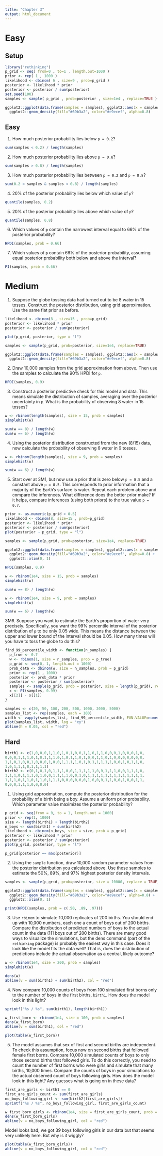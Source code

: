 ```yaml
---
title: "Chapter 3"
output: html_document
---
```


# Easy

## Setup

```r
library("rethinking")
p_grid <- seq( from=0 , to=1 , length.out=1000 )
prior <- rep( 1 , 1000 )
likelihood <- dbinom( 6 , size=9 , prob=p_grid )
posterior <- likelihood * prior
posterior <- posterior / sum(posterior)
set.seed(100)
samples <- sample( p_grid , prob=posterior , size=1e4 , replace=TRUE )
```
```r
ggplot2::ggplot(data.frame(samples = samples), ggplot2::aes(x = samples)) +
  ggplot2::geom_density(fill="#69b3a2", color="#e9ecef", alpha=0.8)
```

## Easy

1. How much posterior probability lies below `p = 0.2`?
```r
sum(samples < 0.2) / length(samples)
```

2. How much posterior probability lies above `p = 0.8`?

```r
sum(samples > 0.8) / length(samples)
```

3. How much posterior probability lies between `p = 0.2` and `p = 0.8`?

```r
sum(0.2 < samples & samples < 0.8) / length(samples)
```

4. 20% of the posterior probability lies below which value of `p`?

```r
quantile(samples, 0.2)
```

5. 20% of the posterior probability lies above which value of `p`?

```r
quantile(samples, 0.8)
```

6. Which values of `p` contain the narrowest interval equal to 66% of the posterior probability?

```r
HPDI(samples, prob = 0.66)
```

7. Which values of `p` contain 66% of the posterior probability, assuming equal posterior probability both below and above the interval?

```r
PI(samples, prob = 0.66)
```

# Medium

1. Suppose the globe tossing data had turned out to be 8 water in 15 tosses. Construct the posterior distribution, using grid approximation. Use the same flat prior as before.

```r
likelihood <- dbinom(8 , size=15 , prob=p_grid)
posterior <- likelihood * prior
posterior <- posterior / sum(posterior)
```

```r
plot(p_grid, posterior, type = "l")
```

```r
samples <- sample(p_grid, prob=posterior, size=1e4, replace=TRUE)
```

```r
ggplot2::ggplot(data.frame(samples = samples), ggplot2::aes(x = samples)) +
  ggplot2::geom_density(fill="#69b3a2", color="#e9ecef", alpha=0.8)
```

2. Draw 10,000 samples from the grid approximation from above. Then use the samples to calculate the 90% HPDI for `p`.

```r
HPDI(samples, 0.9)
```

3. Construct a posterior predictive check for this model and data. This means simulate the distribution of samples, averaging over the posterior uncertainty in `p`. What is the probability of observing 8 water in 15 tosses?

```r
w <- rbinom(length(samples), size = 15, prob = samples)
simplehist(w)
```

```r
sum(w == 8) / length(w)
sum(w == 6) / length(w)
```

4. Using the posterior distribution constructed from the new (8/15) data, now calculate the probability of observing 6 water in 9 tosses.

```r
w <- rbinom(length(samples), size = 9, prob = samples)
simplehist(w)
```

```r
sum(w == 6) / length(w)
```

5. Start over at 3M1, but now use a prior that is zero below `p = 0.5` and a constant above `p = 0.5`. This corresponds to prior information that a majority of the Earth’s surface is water. Repeat each problem above and compare the inferences. What difference does the better prior make? If it helps, compare inferences (using both priors) to the true value `p = 0.7`.

```r
prior <- as.numeric(p_grid > 0.5)
likelihood <- dbinom(8, size=15 , prob=p_grid)
posterior <- likelihood * prior
posterior <- posterior / sum(posterior)
plot(posterior ~ p_grid, type = "l")
```

```r
samples <- sample(p_grid, prob=posterior, size=1e4, replace=TRUE)
```

```r
ggplot2::ggplot(data.frame(samples = samples), ggplot2::aes(x = samples)) +
  ggplot2::geom_density(fill="#69b3a2", color="#e9ecef", alpha=0.8) + 
  ggplot2::xlim(0, 1)
```

```r
HPDI(samples, 0.9)
```

```r
w <- rbinom(1e4, size = 15, prob = samples)
simplehist(w)
```

```r
sum(w == 8) / length(w)
```

```r
w <- rbinom(1e4, size = 9, prob = samples)
simplehist(w)
```

```r
sum(w == 6) / length(w)
```

3M6.  Suppose you want to estimate the Earth’s proportion of water very precisely. Specifically, you want the 99% percentile interval of the posterior distribution of `p` to be only 0.05 wide. This means the distance between the upper and lower bound of the interval should be 0.05. How many times will you have to toss the globe to do this?

```r
find_99_percentile_width <- function(n_samples) {
  p_true <- 0.7
  w <- rbinom(1, size = n_samples, prob = p_true)
  p_grid <- seq(0, 1, length.out = 1000)
  prob_data <- dbinom(w, size = n_samples, prob = p_grid)
  prior <- rep(1 , 1000)
  posterior <- prob_data * prior
  posterior <- posterior / sum(posterior)
  samples <- sample(p_grid, prob = posterior, size = length(p_grid), replace = TRUE)
  x <- PI(samples, 0.99)
  x[[2]] - x[[1]]
}
```

```r
samples <- c(20, 50, 100, 200, 500, 1000, 2000, 5000)
samples_list <- rep(samples, each = 100)
width <- vapply(samples_list, find_99_percentile_width, FUN.VALUE=numeric(1))
plot(samples_list, width, log = "xy")
abline(h = 0.05, col = "red")
```

## Hard

```r
birth1 <- c(1,0,0,0,1,1,0,1,0,1,0,0,1,1,0,1,1,0,0,0,1,0,0,0,1,0,
0,0,0,1,1,1,0,1,0,1,1,1,0,1,0,1,1,0,1,0,0,1,1,0,1,0,0,0,0,0,0,0,
1,1,0,1,0,0,1,0,0,0,1,0,0,1,1,1,1,0,1,0,1,1,1,1,1,0,0,1,0,1,1,0,
1,0,1,1,1,0,1,1,1,1)
birth2 <- c(0,1,0,1,0,1,1,1,0,0,1,1,1,1,1,0,0,1,1,1,0,0,1,1,1,0,
1,1,1,0,1,1,1,0,1,0,0,1,1,1,1,0,0,1,0,1,1,1,1,1,1,1,1,1,1,1,1,1,
1,1,1,0,1,1,0,1,1,0,1,1,1,0,0,0,0,0,0,1,0,0,0,1,1,0,0,1,0,0,1,1,
0,0,0,1,1,1,0,0,0,0)
```

1. Using grid approximation, compute the posterior distribution for the probability of a birth being a boy. Assume a uniform prior probability. Which parameter value maximizes the posterior probability?

```r
p_grid <- seq(from = 0, to = 1, length.out = 1000)
prior <- rep(1, 1000)
size <- length(birth1) + length(birth2)
n_boys <- sum(birth1) + sum(birth2)
likelihood <- dbinom(n_boys, size = size, prob = p_grid)
posterior <- likelihood * prior
posterior <- posterior / sum(posterior)
plot(p_grid, posterior, type = "l")
```

```r
p_grid[posterior == max(posterior)]
```

2. Using the `sample` function, draw 10,000 random parameter values from the posterior distribution you calculated above. Use these samples to estimate the 50%, 89%, and 97% highest posterior density intervals.

```r
samples <- sample(p_grid, prob=posterior, size = 10000, replace = TRUE)
```

```r
ggplot2::ggplot(data.frame(samples = samples), ggplot2::aes(x = samples)) +
  ggplot2::geom_density(fill="#69b3a2", color="#e9ecef", alpha=0.8) + 
  ggplot2::xlim(0, 1)
```

```r
print(HPDI(samples, prob = c(.50, .89, .97)))
```

3. Use `rbinom` to simulate 10,000 replicates of 200 births. You should end up with 10,000 numbers, each one a count of boys out of 200 births. Compare the distribution of predicted numbers of boys to the actual count in the data (111 boys out of 200 births). There are many good ways to visualize the simulations, but the dens command (part of the `rethinking` package) is probably the easiest way in this case. Does it look like the model fits the data well? That is, does the distribution of predictions include the actual observation as a central, likely outcome?

```r
w <- rbinom(1e4, size = 200, prob = samples)
simplehist(w)
```

```r
dens(w)
abline(v = sum(birth1) + sum(birth2), col = "red")
```

4. Now compare 10,000 counts of boys from 100 simulated first borns only to the number of boys in the first births, `birth1`. How does the model look in this light?

```r
sprintf("%s / %s", sum(birth1), length(birth1))
```

```r
w_first_born <- rbinom(1e4, size = 100, prob = samples)
dens(w_first_born)
abline(v = sum(birth1), col = "red")
```

```r
plot(table(w_first_born))
```

5. The model assumes that sex of first and second births are independent. To check this assumption, focus now on second births that followed female first borns. Compare 10,000 simulated counts of boys to only those second births that followed girls. To do this correctly, you need to count the number of first borns who were girls and simulate that many births, 10,000 times. Compare the counts of boys in your simulations to the actual observed count of boys following girls. How does the model look in this light? Any guesses what is going on in these data?

```r
first_are_girls <- birth1 == 0
first_are_girls_count <- sum(first_are_girls)
no_boys_following_girl <- sum(birth2[first_are_girls])
sprintf("%s / %s", no_boys_following_girl, first_are_girls_count)
```

```r
w_first_born_girls <- rbinom(1e4, size = first_are_girls_count, prob = samples)
dens(w_first_born_girls)
abline(v = no_boys_following_girl, col = "red")
```
Model looks bad, we got 39 boys following girls in our data but that seems very unlikely here. But why is it wiggly?

```r
plot(table(w_first_born_girls))
abline(v = no_boys_following_girl, col = "red")
```
